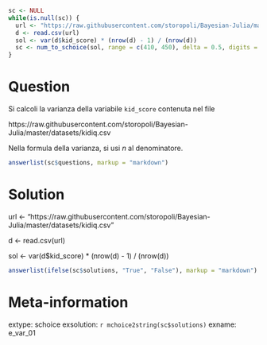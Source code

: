 ```r
sc <- NULL
while(is.null(sc)) {
  url <- "https://raw.githubusercontent.com/storopoli/Bayesian-Julia/master/datasets/kidiq.csv"
  d <- read.csv(url)
  sol <- var(d$kid_score) * (nrow(d) - 1) / (nrow(d))
  sc <- num_to_schoice(sol, range = c(410, 450), delta = 0.5, digits = 3)
}
```

Question
========
Si calcoli la varianza della variabile `kid_score` contenuta nel file 

https://raw.githubusercontent.com/storopoli/Bayesian-Julia/master/datasets/kidiq.csv

Nella formula della varianza, si usi $n$ al denominatore.

```r
answerlist(sc$questions, markup = "markdown")
```

Solution
========

url <- "https://raw.githubusercontent.com/storopoli/Bayesian-Julia/master/datasets/kidiq.csv"

d <- read.csv(url)

sol <- var(d$kid_score) * (nrow(d) - 1) / (nrow(d))

```r
answerlist(ifelse(sc$solutions, "True", "False"), markup = "markdown")
```

Meta-information
================
extype: schoice
exsolution: `r mchoice2string(sc$solutions)`
exname: e_var_01

